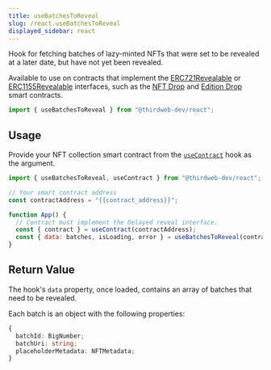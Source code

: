```yaml
---
title: useBatchesToReveal
slug: /react.useBatchesToReveal
displayed_sidebar: react
---
```



Hook for fetching batches of lazy-minted NFTs that were set to be revealed at a later date, but have not yet been revealed.

Available to use on contracts that implement the
[ERC721Revealable](https://portal.thirdweb.com/solidity/interfaces/erc721revealable)
or [ERC1155Revealable](https://portal.thirdweb.com/solidity/interfaces/erc1155revealable)
interfaces, such as the [NFT Drop](https://thirdweb.com/thirdweb.eth/DropERC721) and
[Edition Drop](https://thirdweb.com/thirdweb.eth/DropERC1155) smart contracts.

```jsx
import { useBatchesToReveal } from "@thirdweb-dev/react";
```

## Usage

Provide your NFT collection smart contract from the [`useContract`](/react/react.usecontract) hook as the argument.

```jsx
import { useBatchesToReveal, useContract } from "@thirdweb-dev/react";

// Your smart contract address
const contractAddress = "{{contract_address}}";

function App() {
  // Contract must implement the Delayed reveal interface.
  const { contract } = useContract(contractAddress);
  const { data: batches, isLoading, error } = useBatchesToReveal(contract);
}
```

## Return Value

The hook's `data` property, once loaded, contains an array of batches that need to be revealed.

Each batch is an object with the following properties:

```ts
{
  batchId: BigNumber;
  batchUri: string;
  placeholderMetadata: NFTMetadata;
}
```
